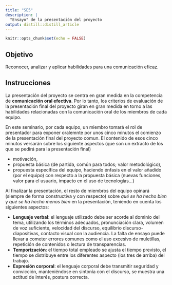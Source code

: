 ```yaml
---
title: "SE5"
description: |
  "Ensayo" de la presentación del proyecto
output: distill::distill_article
---
```


```r
knitr::opts_chunk$set(echo = FALSE)
```

## Objetivo

Reconocer, analizar y aplicar habilidades para una comunicación eficaz.

## Instrucciones 

La presentación del proyecto se centra en gran medida en la competencia de **comunicación oral efectiva**. Por lo tanto, los criterios de evaluación de la presentación final del proyecto giran en gran medida en torno a las habilidades relacionadas con la comunicación oral de los miembros de cada equipo.

En este seminario, por cada equipo, un miembro tomará el rol de presentador para exponer oralemnte por unos cinco minutos el comienzo de la presentación final del proyecto comun. El contenido de esos cinco minutos versarán sobre los siguiente aspectos (que son un extracto de los que se pedirá para la presentación final)

-   motivación, 
-   propuesta básica (de partida, común para todos; valor metodológico), 
-   propuesta específica del equipo, haciendo énfasis en el valor añadido (por el equipo) con respecto a la propuesta básica (nuevas funciones, valor para el usuario, impacto en el uso de tecnologías...)


Al finalizar la presentación, el resto de miembros del equipo opinará (siempre de forma constructiva y con respecto) sobre *qué se ha hecho bien* y *qué se ha hecho menos bien* en la presentación, teniendo en cuenta los siguientes aspectos:

-   **Lenguaje verbal**: el lenguaje utilizado debe ser acorde al dominio del tema, utilizando los términos adecuados, pronunciación clara, volumen de voz suficiente, velocidad del discurso, equilibrio discurso-diapositivas, contacto visual con la audiencia. La falta de ensayo puede llevar a cometer errores comunes como el uso excesivo de muletillas, repetición de contenidos o lectura de transparencias.
-   **Temporización**: el tiempo total empleado se ajusta el tiempo previsto, el tiempo se distribuye entre los diferentes aspecto (los tres de arriba) del trabajo. 
-   **Expresión corporal**: el lenguaje corporal debe transmitir seguridad y convicción, manteniéndose en sintonía con el discurso, se muestra una actitud de interés, postura correcta. 


